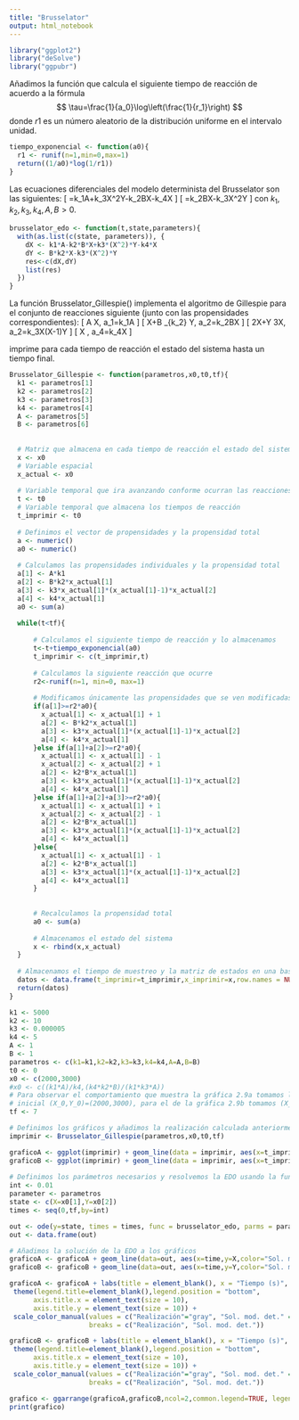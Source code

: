 ---
title: "Brusselator"
output: html_notebook
---
```{r}
library("ggplot2")
library("deSolve")
library("ggpubr")
```

Añadimos la función que calcula el siguiente tiempo de reacción de
acuerdo a la fórmula $$
  \tau=\frac{1}{a_0}\log\left(\frac{1}{r_1}\right)
$$ donde $r1$ es un número aleatorio de la distribución uniforme en el
intervalo unidad.

```{r}
tiempo_exponencial <- function(a0){
  r1 <- runif(n=1,min=0,max=1)
  return((1/a0)*log(1/r1))
}
```

Las ecuaciones diferenciales del modelo determinista del Brusselator
son las siguientes:
\[
  \frac{dX}{dt}=k_1A+k_3X^2Y-k_2BX-k_4X
\]
\[
  \frac{dY}{dt}=k_2BX-k_3X^2Y
\] 
con $k_1,k_2,k_3,k_4,A,B>0$.

```{r}
brusselator_edo <- function(t,state,parameters){
  with(as.list(c(state, parameters)), {
    dX <- k1*A-k2*B*X+k3*(X^2)*Y-k4*X
    dY <- B*k2*X-k3*(X^2)*Y
    res<-c(dX,dY)
    list(res)
  })
}
```

La función Brusselator_Gillespie() implementa el algoritmo de Gillespie para 
el conjunto de reacciones siguiente (junto con las propensidades 
correspondientes):
\[
  A \xrightarrow{k_1} X, \quad a_1=k_1A
\]
\[
  X+B \xrightarrow_{k_2} Y, \quad a_2=k_2BX
\]
\[
  2X+Y\xrightarrow{k_3} 3X, \quad a_2=k_3X(X-1)Y
\]
\[
  X \xrightarrow{k_4} \emptyset, \quad a_4=k_4X
\]

imprime para cada tiempo de reacción el estado del sistema hasta un tiempo final.

```{r}

Brusselator_Gillespie <- function(parametros,x0,t0,tf){
  k1 <- parametros[1]
  k2 <- parametros[2]
  k3 <- parametros[3]
  k4 <- parametros[4]
  A <- parametros[5]
  B <- parametros[6]
  
  
  # Matriz que almacena en cada tiempo de reacción el estado del sistema
  x <- x0
  # Variable espacial
  x_actual <- x0
  
  # Variable temporal que ira avanzando conforme ocurran las reacciones
  t <- t0
  # Variable temporal que almacena los tiempos de reacción
  t_imprimir <- t0
  
  # Definimos el vector de propensidades y la propensidad total
  a <- numeric()
  a0 <- numeric()
  
  # Calculamos las propensidades individuales y la propensidad total
  a[1] <- A*k1
  a[2] <- B*k2*x_actual[1] 
  a[3] <- k3*x_actual[1]*(x_actual[1]-1)*x_actual[2]
  a[4] <- k4*x_actual[1]
  a0 <- sum(a)
  
  while(t<tf){
    
      # Calculamos el siguiente tiempo de reacción y lo almacenamos
      t<-t+tiempo_exponencial(a0)
      t_imprimir <- c(t_imprimir,t)
      
      # Calculamos la siguiente reacción que ocurre
      r2<-runif(n=1, min=0, max=1)
      
      # Modificamos únicamente las propensidades que se ven modificadas
      if(a[1]>=r2*a0){
        x_actual[1] <- x_actual[1] + 1
        a[2] <- B*k2*x_actual[1] 
        a[3] <- k3*x_actual[1]*(x_actual[1]-1)*x_actual[2]
        a[4] <- k4*x_actual[1]
      }else if(a[1]+a[2]>=r2*a0){
        x_actual[1] <- x_actual[1] - 1
        x_actual[2] <- x_actual[2] + 1 
        a[2] <- k2*B*x_actual[1] 
        a[3] <- k3*x_actual[1]*(x_actual[1]-1)*x_actual[2]
        a[4] <- k4*x_actual[1]
      }else if(a[1]+a[2]+a[3]>=r2*a0){
        x_actual[1] <- x_actual[1] + 1
        x_actual[2] <- x_actual[2] - 1
        a[2] <- k2*B*x_actual[1] 
        a[3] <- k3*x_actual[1]*(x_actual[1]-1)*x_actual[2]
        a[4] <- k4*x_actual[1]
      }else{
        x_actual[1] <- x_actual[1] - 1
        a[2] <- k2*B*x_actual[1] 
        a[3] <- k3*x_actual[1]*(x_actual[1]-1)*x_actual[2]
        a[4] <- k4*x_actual[1]
      }
    
      
      # Recalculamos la propensidad total
      a0 <- sum(a)
    
      # Almacenamos el estado del sistema
      x <- rbind(x,x_actual)
  }
   
  # Almacenamos el tiempo de muestreo y la matriz de estados en una base de datos para poder mostrarla gráficamente
  datos <- data.frame(t_imprimir=t_imprimir,x_imprimir=x,row.names = NULL)
  return(datos)
}
```

```{r}
k1 <- 5000
k2 <- 10
k3 <- 0.000005
k4 <- 5
A <- 1
B <- 1
parametros <- c(k1=k1,k2=k2,k3=k3,k4=k4,A=A,B=B) 
t0 <- 0
x0 <- c(2000,3000) 
#x0 <- c((k1*A)/k4,(k4*k2*B)/(k1*k3*A))
# Para observar el comportamiento que muestra la gráfica 2.9a tomamos la condición 
# inicial (X_0,Y_0)=(2000,3000), para el de la gráfica 2.9b tomamos (X_0,Y_0)=((k1*A)/k4,(k4*k2*B)/(k1*k3*A))
tf <- 7

# Definimos los gráficos y añadimos la realización calculada anteriormente
imprimir <- Brusselator_Gillespie(parametros,x0,t0,tf)

graficoA <- ggplot(imprimir) + geom_line(data = imprimir, aes(x=t_imprimir, y=x_imprimir.1, color="Realización"))
graficoB <- ggplot(imprimir) + geom_line(data = imprimir, aes(x=t_imprimir, y=x_imprimir.2, color="Realización"))
  
# Definimos los parámetros necesarios y resolvemos la EDO usando la función ode() del paquete "deSolve"
int <- 0.01
parameter <- parametros
state <- c(X=x0[1],Y=x0[2])
times <- seq(0,tf,by=int)

out <- ode(y=state, times = times, func = brusselator_edo, parms = parametros)
out <- data.frame(out)

# Añadimos la solución de la EDO a los gráficos
graficoA <- graficoA + geom_line(data=out, aes(x=time,y=X,color="Sol. mod. det."))
graficoB <- graficoB + geom_line(data=out, aes(x=time,y=Y,color="Sol. mod. det."))

graficoA <- graficoA + labs(title = element_blank(), x = "Tiempo (s)", y = " Número de moléculas de la especie X")+    theme_minimal() +
 theme(legend.title=element_blank(),legend.position = "bottom",
      axis.title.x = element_text(size = 10),  
      axis.title.y = element_text(size = 10)) +
 scale_color_manual(values = c("Realización"="gray", "Sol. mod. det." = "red"),
                    breaks = c("Realización", "Sol. mod. det."))

graficoB <- graficoB + labs(title = element_blank(), x = "Tiempo (s)", y = " Número de moléculas de la especie Y")+ theme_minimal() +
 theme(legend.title=element_blank(),legend.position = "bottom",
      axis.title.x = element_text(size = 10),  
      axis.title.y = element_text(size = 10)) +
 scale_color_manual(values = c("Realización"="gray", "Sol. mod. det." = "red"),
                    breaks = c("Realización", "Sol. mod. det."))

grafico <- ggarrange(graficoA,graficoB,ncol=2,common.legend=TRUE, legend="bottom")
print(grafico)
```
